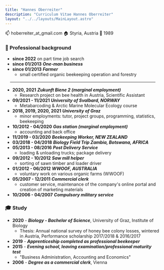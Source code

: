 ```yaml
---
title: "Hannes Oberreiter"
description: "Curriculum Vitae Hannes Oberreiter"
layout: "../../layouts/MainLayout.astro"
---
```



:mailbox: hoberreiter_at_gmail.com
:house: Styria, Austria
:birthday: 1989

### :construction_worker: Professional background

- **since 2022** on part time job search
- **since 01/2013** **_One-man business_**
- **since 01/2013** **_Farmer_**
  - small certified organic beekeeping operation and forestry

<hr style="margin: 1rem" />

- **2020, 2021** **_Zukunft Biene 2 (marginal employment)_**
  - Research project on bee health in Austria, Scientific Assistant
- **09/2021 - 11/2021** **_University of Svalbard, NORWAY_**
  - Metabarcoding & Arctic Marine Molecular Ecology course
- **2018, 2019, 2020, 2021** **_University of Graz_**
  - minor employments: tutor, project groups, programming, statistics, beekeeping
- **10/2012 - 04/2020** **_Gas station (marginal employment)_**
  - accounting and back office
- **11/2019 - 03/2020** **_Beekeeping Worker, NEW ZEALAND_**
- **03/2018 - 04/2018** **_Biology Field Trip Zambia, Botswana, AFRICA_**
- **05/2013 - 08/2016** **_Post Delivery Service_**
  - loading & unloading trucks; package delivery
- **09/2012 - 10/2012** **_Saw mill helper_**
  - sorting of sawn timber and loader driver
- **01/2012 - 06/2012** **_WWOOF, AUSTRALIA_**
  - voluntary work on various organic farms (WWOOF)
- **05/2007 - 12/2011** **_Commercial clerk_**
  - customer service, maintenance of the company's online portal and creation of marketing materials
- **10/2006 - 04/2007** **_Compulsory military service_**

### :mortar_board: Study

- **2020** - **_Biology - Bachelor of Science_**, University of Graz, Institute of Biology
  - Thesis: Annual national survey of honey bee colony losses, wintered in Austria, Performance scholarship 2017/2018 & 2016/2017
- **2019** - **_Apprenticeship completed as professional beekeeper_**
- **2015** - **_Evening school, leaving examination/professional maturity test_**
  - "Business Administration, Accounting and Economics"
- **2006** - **_Degree as a commercial clerk_**, Vienna

<section class="hero container max-w-screen-lg mx-auto pb-10 flex">
  <Picture
    src={hannes}
    class="mx-auto"
    widths={[200, 400, 600]}
    sizes="(max-width: 600px) 100vw, 800px"
    alt="Hannes Oberreiter"
  />
</section>
